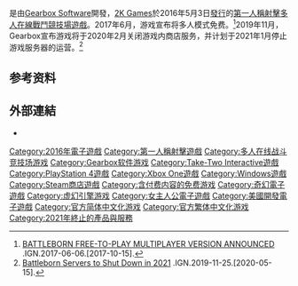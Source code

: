 {{NoteTA
|G1=Games
}}
{{Infobox VG
| title       = 為戰而生
| original    = 
| japanese    = 
| english     = Battleborn
| image       = 檔案:Battleborn-gets-details-video-about-its-villain-pre-order-bonus-492658-4.jpg
| caption     = 《為戰而生》的封面
| official    = {{vgrelease}}
| common      = {{vgrelease}}
| genre       = [[第一人稱射擊遊戲|第一人稱射擊遊戲]]<br />[[多人在線戰鬥競技場遊戲|多人在線戰鬥競技場遊戲]]
| platforms   = [[Microsoft_Windows|Microsoft Windows]]<br />[[PlayStation_4|PlayStation 4]]<br />[[Xbox_One|Xbox One]]
| developer   = [[Gearbox_Software|Gearbox Software]]
| publisher   = [[2K_Games|2K Games]]
| distributor = [[Take-Two_Interactive|Take-Two Interactive]]
| director    = Randy Varnell
| producer    = 
| designer    = John Mulkey
| writer      = Aaron Linde
| programmer  = 
| composer    = {{Link-en|克里斯·貝拉斯科|Cris Velasco}}<br />Kevin Riepl
| artist      = 
| series      = 
| engine      = [[虛幻引擎3|虛幻引擎3]]
| modes       = [[單人電子遊戲|單人電子遊戲]]<br />[[多人電子遊戲|多人電子遊戲]]
| released    = {{vgrelease|WW|2016年5月3日}}
| onlinegame  = 
| shutdown    = {{vgrelease|WW|2021年1月}}
}}
{{vgname|為戰而生|en=Battleborn}}是由[[Gearbox_Software|Gearbox Software]]開發，[[2K_Games|2K Games]]於2016年5月3日[[發行|發行]]的[[第一人稱射擊遊戲|第一人稱射擊]][[多人在線戰鬥競技場遊戲|多人在線戰鬥競技場遊戲]]。2017年6月，游戏宣布将多人模式免费。<ref>[http://www.ign.com/articles/2017/06/06/battleborn-free-to-play-multiplayer-version-announced BATTLEBORN FREE-TO-PLAY MULTIPLAYER VERSION ANNOUNCED] {{Wayback|url=http://www.ign.com/articles/2017/06/06/battleborn-free-to-play-multiplayer-version-announced |date=20210127081619 }}.IGN.2017-06-06.[2017-10-15].</ref>2019年11月，Gearbox宣布游戏将于2020年2月关闭游戏内商店服务，并计划于2021年1月停止游戏服务器的运营。<ref>[https://www.ign.com/articles/2019/11/25/battleborn-servers-shutdown-shut-down-gearbox-2k-date-2021-2020 Battleborn Servers to Shut Down in 2021] {{Wayback|url=https://www.ign.com/articles/2019/11/25/battleborn-servers-shutdown-shut-down-gearbox-2k-date-2021-2020 |date=20210110212947 }}.IGN.2019-11-25.[2020-05-15].</ref>


== 参考资料 ==
{{reflist}}
== 外部連結 ==
* {{official|https://battleborn.com/}}

{{fps-videogame-stub}}
{{TakeTwo-stub}}

{{DEFAULTSORT:Battleborn}}
[[Category:2016年電子遊戲|Category:2016年電子遊戲]]
[[Category:第一人稱射擊遊戲|Category:第一人稱射擊遊戲]]
[[Category:多人在线战斗竞技场游戏|Category:多人在线战斗竞技场游戏]]
[[Category:Gearbox软件游戏|Category:Gearbox软件游戏]]
[[Category:Take-Two_Interactive遊戲|Category:Take-Two Interactive遊戲]]
[[Category:PlayStation_4遊戲|Category:PlayStation 4遊戲]]
[[Category:Xbox_One遊戲|Category:Xbox One遊戲]]
[[Category:Windows遊戲|Category:Windows遊戲]]
[[Category:Steam商店遊戲|Category:Steam商店遊戲]]
[[Category:含付费内容的免费游戏|Category:含付费内容的免费游戏]]
[[Category:奇幻電子遊戲|Category:奇幻電子遊戲]]
[[Category:虚幻引擎游戏|Category:虚幻引擎游戏]]
[[Category:女主人公電子遊戲|Category:女主人公電子遊戲]]
[[Category:美國開發電子遊戲|Category:美國開發電子遊戲]]
[[Category:官方简体中文化游戏|Category:官方简体中文化游戏]]
[[Category:官方繁体中文化游戏|Category:官方繁体中文化游戏]]
[[Category:2021年終止的產品與服務|Category:2021年終止的產品與服務]]